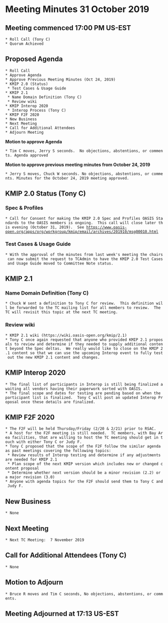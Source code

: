 = Meeting Minutes 31 October 2019 =
== Meeting commenced 17:00 PM US-EST ==
 * Roll Call (Tony C)
 * Quorum Achieved

== Proposed Agenda ==
 * Roll Call
 * Approve Agenda
 * Approve Previous Meeting Minutes (Oct 24, 2019)
 * KMIP 2.0 (Status)
  * Test Cases & Usage Guide
 * KMIP 2.1
  * Name Domain Definition (Tony C)
  * Review wiki
 * KMIP Interop 2020
  * Interop Process (Tony C)
 * KMIP F2F 2020
 * New Business
 * Next Meeting
 * Call for Additional Attendees
 * Adjourn Meeting

'''Motion to approve Agenda'''

 * Tim C moves, Jerry S seconds.  No objections, abstentions, or comments. Agenda approved

'''Motion to approve previous meeting minutes from October 24, 2019'''

 * Jerry S moves, Chuck W seconds. No objections, abstentions, or comments. Minutes for the October 24, 2019 meeting approved.

== KMIP 2.0 Status (Tony C) ==
=== Spec & Profiles ===
 * Call for Consent for making the KMIP 2.0 Spec and Profiles OASIS Standards to the OASIS members is ongoing.  This call will close later this evening (October 31, 2019).  See https://www.oasis-open.org/apps/org/workgroup/kmip/email/archives/201910/msg00010.html

=== Test Cases & Usage Guide ===
 * With the approval of the minutes from last week's meeting the chairs can now submit the request to TCAdmin to have the KMIP 2.0 Test Cases and Usage Guide moved to Committee Note status.

== KMIP 2.1 ==
=== Name Domain Definition (Tony C) ===
 * Chuck W sent a definition to Tony C for review.  This definition will be forwarded to the TC mailing list for all members to review.  The TC will revisit this topic at the next TC meeting.

=== Review wiki ===
 * KMIP 2.1 wiki (https://wiki.oasis-open.org/kmip/2.1)
 * Tony C once again requested that anyone who provided KMIP 2.1 proposals to review and determine if they needed to supply additional content beyond the Spec deltas.  We really would like to close on the KMIP 2.1 content so that we can use the upcoming Interop event to fully test out the new KMIP 2.1 content and changes.

== KMIP Interop 2020 ==
 * The final list of participants in Interop is still being finalized awaiting all vendors having their paperwork sorted with OASIS.
 * The final scope and dates for testing are pending based on when the participant list is finalized.  Tony C will post an updated Interop Proposal once these details are finalized.

== KMIP F2F 2020 ==
 * The F2F will be held Thursday/Friday (2/20 & 2/21) prior to RSAC.
 * A host for the F2F meeting is still needed.  TC members, with Bay Area facilities, that are willing to host the TC meeting should get in touch with either Tony C or Judy F.
 * Tony C proposed that the scope of the F2F follow the similar agenda as past meetings covering the following topics:
  * Review results of Interop testing and determine if any adjustments are needed for KMIP 2.1
  * Plan scope of the next KMIP version which includes new or changed content proposal
  * Determine whether next version should be a minor revision (2.2) or a major revision (3.0)
 * Anyone with agenda topics for the F2F should send them to Tony C and Judy F.

== New Business ==
 * None

== Next Meeting ==
 * Next TC Meeting:  7 November 2019

== Call for Additional Attendees (Tony C) ==
 * None

== Motion to Adjourn ==
 * Bruce R moves and Tim C seconds, No objections, abstentions, or comments.

== Meeting Adjourned at 17:13 US-EST ==
